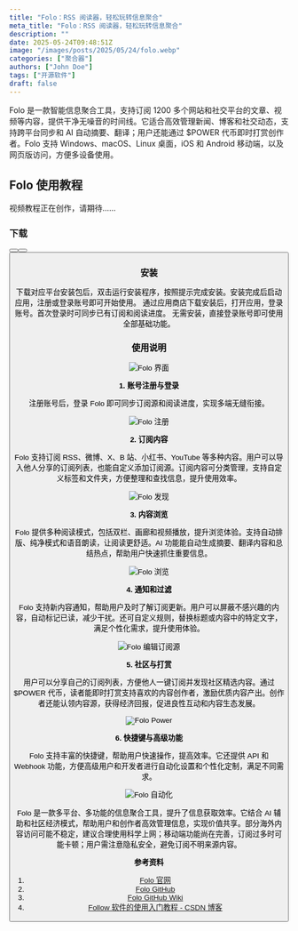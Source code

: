 ```yaml
---
title: "Folo：RSS 阅读器，轻松玩转信息聚合"
meta_title: "Folo：RSS 阅读器，轻松玩转信息聚合"
description: ""
date: 2025-05-24T09:48:51Z
image: "/images/posts/2025/05/24/folo.webp"
categories: ["聚合器"]
authors: ["John Doe"]
tags: ["开源软件"]
draft: false
---
```


Folo 是一款智能信息聚合工具，支持订阅 1200 多个网站和社交平台的文章、视频等内容，提供干净无噪音的时间线。它适合高效管理新闻、博客和社交动态，支持跨平台同步和 AI 自动摘要、翻译；用户还能通过 $POWER 代币即时打赏创作者。Folo 支持 Windows、macOS、Linux 桌面，iOS 和 Android 移动端，以及网页版访问，方便多设备使用。

## Folo 使用教程

<Notice type="info">视频教程正在创作，请期待……</Notice>

### 下载

<Button label="Folo 下载" link="https://follow.is/download" style="solid" />
<Button label="Folo GitHub" link="https://github.com/RSSNext/Folo/releases" style="solid" />
<Button label="Folo 网页版" link="https://app.follow.is/" style="solid" />

### 安装

<Tabs client:load>
   <Tab name="桌面端"> 
      下载对应平台安装包后，双击运行安装程序，按照提示完成安装。安装完成后启动应用，注册或登录账号即可开始使用。
   </Tab>
   <Tab name="移动端">
      通过应用商店下载安装后，打开应用，登录账号。首次登录时可同步已有订阅和阅读进度。
   </Tab>
   <Tab name="网页端">
      无需安装，直接登录账号即可使用全部基础功能。
   </Tab>
</Tabs>

### 使用说明

<Image
   src="/images/posts/2025/05/24/folo-gui.webp"
   alt="Folo 界面"
/>

**1. 账号注册与登录**

注册账号后，登录 Folo 即可同步订阅源和阅读进度，实现多端无缝衔接。

<Image
   src="/images/posts/2025/05/24/folo-sign-in.webp"
   alt="Folo 注册"
/>

**2. 订阅内容**

Folo 支持订阅 RSS、微博、X、B 站、小红书、YouTube 等多种内容。用户可以导入他人分享的订阅列表，也能自定义添加订阅源。订阅内容可分类管理，支持自定义标签和文件夹，方便整理和查找信息，提升使用效率。

<Image
   src="/images/posts/2025/05/24/folo-discover.webp"
   alt="Folo 发现"
/>

**3. 内容浏览**

Folo 提供多种阅读模式，包括双栏、画廊和视频播放，提升浏览体验。支持自动排版、纯净模式和语音朗读，让阅读更舒适。AI 功能能自动生成摘要、翻译内容和总结热点，帮助用户快速抓住重要信息。

<Image
   src="/images/posts/2025/05/24/folo-view.webp"
   alt="Folo 浏览"
/>

**4. 通知和过滤**

Folo 支持新内容通知，帮助用户及时了解订阅更新。用户可以屏蔽不感兴趣的内容，自动标记已读，减少干扰。还可自定义规则，替换标题或内容中的特定文字，满足个性化需求，提升使用体验。

<Image
   src="/images/posts/2025/05/24/folo-feed.webp"
   alt="Folo 编辑订阅源"
/>

**5. 社区与打赏**

用户可以分享自己的订阅列表，方便他人一键订阅并发现社区精选内容。通过 $POWER 代币，读者能即时打赏支持喜欢的内容创作者，激励优质内容产出。创作者还能认领内容源，获得经济回报，促进良性互动和内容生态发展。

<Image
   src="/images/posts/2025/05/24/folo-power.webp"
   alt="Folo Power"
/>

**6. 快捷键与高级功能**

Folo 支持丰富的快捷键，帮助用户快速操作，提高效率。它还提供 API 和 Webhook 功能，方便高级用户和开发者进行自动化设置和个性化定制，满足不同需求。

<Image
   src="/images/posts/2025/05/24/folo-action.webp"
   alt="Folo 自动化"
/>

Folo 是一款多平台、多功能的信息聚合工具，提升了信息获取效率。它结合 AI 辅助和社区经济模式，帮助用户和创作者高效管理信息，实现价值共享。部分海外内容访问可能不稳定，建议合理使用科学上网；移动端功能尚在完善，订阅过多时可能卡顿；用户需注意隐私安全，避免订阅不明来源内容。

**参考资料**

1. [Folo 官网][1]
2. [Folo GitHub][2]
3. [Folo GitHub Wiki][3]
4. [Follow 软件的使用入门教程 - CSDN 博客][4]

[1]: https://follow.is/
[2]: https://github.com/RSSNext/Folo
[3]: https://github.com/RSSNext/Folo/wiki
[4]: https://blog.csdn.net/qq_45675378/article/details/143573066
